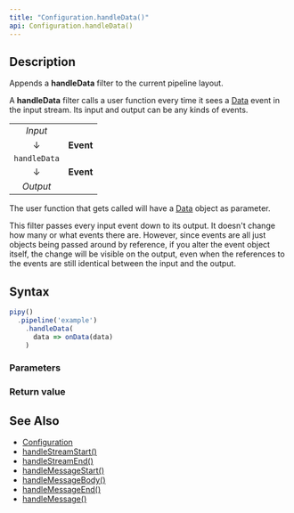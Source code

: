 ```yaml
---
title: "Configuration.handleData()"
api: Configuration.handleData()
---
```


## Description

Appends a **handleData** filter to the current pipeline layout.

A **handleData** filter calls a user function every time it sees a [Data](/reference/api/Data) event in the input stream. Its input and output can be any kinds of events.

|              |           |
|:------------:|:---------:|
| _Input_      |           |
| ↓            | **Event** |
| `handleData` |           |
| ↓            | **Event** |
| _Output_     |           |

The user function that gets called will have a [Data](/reference/api/Data) object as parameter.

This filter passes every input event down to its output. It doesn't change how many or what events there are. However, since events are all just objects being passed around by reference, if you alter the event object itself, the change will be visible on the output, even when the references to the events are still identical between the input and the output.

## Syntax

``` js
pipy()
  .pipeline('example')
    .handleData(
      data => onData(data)
    )
```

### Parameters

<Parameters/>

### Return value

<ReturnValue/>

## See Also

* [Configuration](/reference/api/Configuration)
* [handleStreamStart()](/reference/api/Configuration/handleStreamStart)
* [handleStreamEnd()](/reference/api/Configuration/handleStreamEnd)
* [handleMessageStart()](/reference/api/Configuration/handleMessageStart)
* [handleMessageBody()](/reference/api/Configuration/handleMessageBody)
* [handleMessageEnd()](/reference/api/Configuration/handleMessageEnd)
* [handleMessage()](/reference/api/Configuration/handleMessage)
